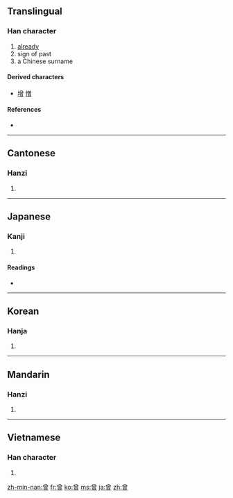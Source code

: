 {{also|曽}}
==Translingual==

===Han character===
{{Han char|rn=73|rad=曰|as=08|sn=12|four=8060<sub>6</sub>|canj=金田日 (CWA)}}

# [[already]]
# sign of past
# a Chinese surname

====Derived characters====
{{rfc-header|Derived characters|lang=mul}}
* [[增]] [[憎]]

====References====
* {{Han ref|kx=0503.030|dkj=14299|dj=0877.020|hdz=21521.030|uh=66FE|ud=26366|bh=B4BF|bd=46271}}

----

==Cantonese==

===Hanzi===
{{yue-hanzi|jyut=|y=chang4, jang1}}

# {{defn|Cantonese|sort=曰08}}

----

==Japanese==

===Kanji===
{{ja-kanji|grade=|rs=曰08}}

# {{defn|Japanese}}

====Readings====
* {{ja-readings|on=[[そ]] (so), [[そう]] (sō), [[ぞう]] (zō)|kun=[[かつて]] (katsute), [[すなわち]] (sunawachi)}}

----

==Korean==

===Hanja===
{{ko-hanja|hangeul=증|eumhun=|rv=jeung|mr=chŭng|y=cung}}

# {{defn|Korean|sort=曰08}}

----

==Mandarin==

===Hanzi===
{{cmn-hanzi|pin=[[céng]] ([[ceng2]]), [[zēng]] ([[zeng1]])|wg=ts'eng<sup>2</sup>}}

# {{defn|Mandarin|sort=曰08}}

----

==Vietnamese==

===Han character===
{{vi-hantu|[[tằng]], [[tăng]], [[tâng]], [[tơn]], [[tưng]], [[từng]]|rs=曰08}}

# {{defn|Vietnamese|sort=曰08}}

[[zh-min-nan:曾]]
[[fr:曾]]
[[ko:曾]]
[[ms:曾]]
[[ja:曾]]
[[zh:曾]]